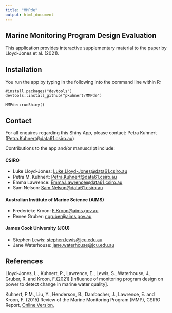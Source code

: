```yaml
---
title: "MMPde"
output: html_document
---
```


## Marine Monitoring Program Design Evaluation 

This application provides interactive supplementary material to the
paper by Lloyd-Jones et al. (2021).

## Installation

You run the app by typing in the following into the
command line within R:

```
#install.packages("devtools")
devtools::install_github("pkuhnert/MMPde")

MMPde::runShiny()
```
## Contact

For all enquires regarding this Shiny App, please contact: Petra Kuhnert
(<Petra.Kuhnert@data61.csiro.au>)

Contributions to the app and/or manuscript include:

#### CSIRO

-   Luke Lloyd-Jones: <Luke.Lloyd-Jones@data61.csiro.au>
-   Petra M. Kuhnert: <Petra.Kuhnert@data61.csiro.au>
-   Emma Lawrence: <Emma.Lawrence@data61.csiro.au>
-   Sam Nelson: <Sam.Nelson@data61.csiro.au>

#### Australian Institute of Marine Science (AIMS)

-   Frederieke Kroon: <F.Kroon@aims.gov.au>
-   Renee Gruber: <r.gruber@aims.gov.au>

#### James Cook University (JCU)

-   Stephen Lewis: <stephen.lewis@jcu.edu.au>
-   Jane Waterhouse: <jane.waterhouse@jcu.edu.au>

## References

Lloyd-Jones, L., Kuhnert, P., Lawrence, E., Lewis, S., Waterhouse, J.,
Gruber, R. and Kroon, F.(2021) [Influence of monitoring program design
on power to detect change in marine water quality].

Kuhnert, P.M., Liu, Y., Henderson, B., Dambacher, J., Lawrence, E. and Kroon, F. (2015) 
Review of the Marine Monitoring Program (MMP), CSIRO Report, 
[Online Version.](https://elibrary.gbrmpa.gov.au/jspui/handle/11017/2929) 
